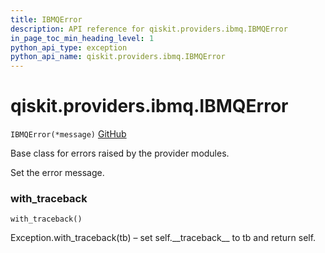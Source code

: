 ```yaml
---
title: IBMQError
description: API reference for qiskit.providers.ibmq.IBMQError
in_page_toc_min_heading_level: 1
python_api_type: exception
python_api_name: qiskit.providers.ibmq.IBMQError
---
```


# qiskit.providers.ibmq.IBMQError

<span id="qiskit.providers.ibmq.IBMQError" />

`IBMQError(*message)` [GitHub](https://github.com/qiskit/qiskit-ibmq-provider/tree/stable/0.13/qiskit/providers/ibmq/exceptions.py "view source code")

Base class for errors raised by the provider modules.

Set the error message.

### with\_traceback

<span id="qiskit.providers.ibmq.IBMQError.with_traceback" />

`with_traceback()`

Exception.with\_traceback(tb) – set self.\_\_traceback\_\_ to tb and return self.

